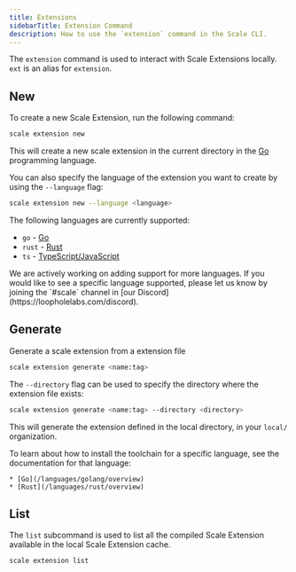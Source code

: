 ```yaml
---
title: Extensions
sidebarTitle: Extension Command
description: How to use the `extension` command in the Scale CLI.
---
```


The `extension` command is used to interact with Scale Extensions locally. `ext` is an alias for `extension`.

## New

To create a new Scale Extension, run the following command:

```bash
scale extension new
```

This will create a new scale extension in the current directory in the [Go](https://golang.org/) programming language.

You can also specify the language of the extension you want to create by using the `--language` flag:

```bash
scale extension new --language <language>
```

The following languages are currently supported:

  * `go` - [Go](/languages/golang/overview)
  * `rust` - [Rust](/languages/rust/overview)
  * `ts` - [TypeScript/JavaScript](/languages/javascript-typescript/overview)

<Note>
    We are actively working on adding support for more languages. If you would like to see a specific language supported, please let
    us know by joining the `#scale` channel in [our Discord](https://loopholelabs.com/discord).
</Note>

## Generate

Generate a scale extension from a extension file

```bash
scale extension generate <name:tag>
```

The `--directory` flag can be used to specify the directory where the extension file exists:

```bash
scale extension generate <name:tag> --directory <directory>
```

This will generate the extension defined in the local directory, in your `local/` organization.


<Note>
    To learn about how to install the toolchain for a specific language, see the documentation for that language:

    * [Go](/languages/golang/overview)
    * [Rust](/languages/rust/overview)
</Note>

## List

The `list` subcommand is used to list all the compiled Scale Extension available in the local Scale Extension cache.

```bash
scale extension list
```
